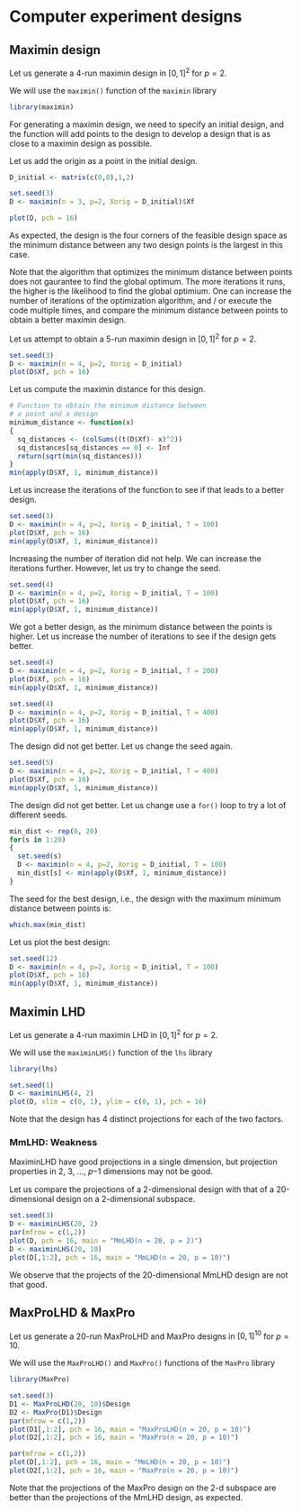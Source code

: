 # Computer experiment designs

## Maximin design

Let us generate a 4-run maximin design in $[0, 1]^2$ for $p=2$.

We will use the `maximin()` function of the `maximin` library

```r
library(maximin)
```

For generating a maximin design, we need to specify an initial design, and the function will add points to the design to develop a design that is as close to a maximin design as possible.

Let us add the origin as a point in the initial design.

```r
D_initial <- matrix(c(0,0),1,2)
```

```r
set.seed(3)
D <- maximin(n = 3, p=2, Xorig = D_initial)$Xf
```

```r
plot(D, pch = 16)
```

As expected, the design is the four corners of the feasible design space as the minimum distance between any two design points is the largest in this case.

Note that the algorithm that optimizes the minimum distance between points does not gaurantee to find the global optimum. The more iterations it runs, the higher is the likelihood to find the global optimium. One can increase the number of iterations of the optimization algorithm, and / or execute the code multiple times, and compare the minimum distance between points to obtain a better maximin design.

Let us attempt to obtain a 5-run maximin design in $[0, 1]^2$ for $p=2$.

```r
set.seed(3)
D <- maximin(n = 4, p=2, Xorig = D_initial)
plot(D$Xf, pch = 16)
```

Let us compute the maximin distance for this design.

```r
# Function to obtain the minimum distance between 
# a point and a design
minimum_distance <- function(x)
{
  sq_distances <- (colSums((t(D$Xf)- x)^2))
  sq_distances[sq_distances == 0] <- Inf
  return(sqrt(min(sq_distances)))
}
min(apply(D$Xf, 1, minimum_distance))
```

Let us increase the iterations of the function to see if that leads to a better design.

```r
set.seed(3)
D <- maximin(n = 4, p=2, Xorig = D_initial, T = 100)
plot(D$Xf, pch = 16)
min(apply(D$Xf, 1, minimum_distance))
```

Increasing the number of iteration did not help. We can increase the iterations further. However, let us try to change the seed. 

```r
set.seed(4)
D <- maximin(n = 4, p=2, Xorig = D_initial, T = 100)
plot(D$Xf, pch = 16)
min(apply(D$Xf, 1, minimum_distance))
```

We got a better design, as the minimum distance between the points is higher. Let us increase the number of iterations to see if the design gets better.    

```r
set.seed(4)
D <- maximin(n = 4, p=2, Xorig = D_initial, T = 200)
plot(D$Xf, pch = 16)
min(apply(D$Xf, 1, minimum_distance))
```

```r
set.seed(4)
D <- maximin(n = 4, p=2, Xorig = D_initial, T = 400)
plot(D$Xf, pch = 16)
min(apply(D$Xf, 1, minimum_distance))
```

The design did not get better. Let us change the seed again.

```r
set.seed(5)
D <- maximin(n = 4, p=2, Xorig = D_initial, T = 400)
plot(D$Xf, pch = 16)
min(apply(D$Xf, 1, minimum_distance))
```

The design did not get better. Let us change use a `for()` loop to try a lot of different seeds.

```r
min_dist <- rep(0, 20)
for(s in 1:20)
{
  set.seed(s)
  D <- maximin(n = 4, p=2, Xorig = D_initial, T = 100)
  min_dist[s] <- min(apply(D$Xf, 1, minimum_distance))
}
```

The seed for the best design, i.e., the design with the maximum minimum distance between points is:

```r
which.max(min_dist)
```

Let us plot the best design:

```r
set.seed(12)
D <- maximin(n = 4, p=2, Xorig = D_initial, T = 100)
plot(D$Xf, pch = 16)
min(apply(D$Xf, 1, minimum_distance))
```


## Maximin LHD

Let us generate a 4-run maximin LHD in $[0, 1]^2$ for $p=2$.

We will use the `maximinLHS()` function of the `lhs` library

```r
library(lhs)
```

```r
set.seed(1)
D <- maximinLHS(4, 2)
plot(D, xlim = c(0, 1), ylim = c(0, 1), pch = 16)
```

Note that the design has 4 distinct projections for each of the two factors.

### MmLHD: Weakness

MaximinLHD have good projections in a single dimension, but projection properties in 2, 3, …, 𝑝−1 dimensions may not be good.

Let us compare the projections of a 2-dimensional design with that of a 20-dimensional design on a 2-dimensional subspace.

```r
set.seed(3)
D <- maximinLHS(20, 2)
par(mfrow = c(1,2))
plot(D, pch = 16, main = "MmLHD(n = 20, p = 2)")
D <- maximinLHS(20, 10)
plot(D[,1:2], pch = 16, main = "MmLHD(n = 20, p = 10)")
```

We observe that the projects of the 20-dimensional MmLHD design are not that good.

## MaxProLHD & MaxPro

Let us generate a 20-run MaxProLHD and MaxPro designs in $[0, 1]^10$ for $p=10$.

We will use the `MaxProLHD()` and `MaxPro()` functions of the `MaxPro` library

```r
library(MaxPro)
```


```r
set.seed(3)
D1 <- MaxProLHD(20, 10)$Design
D2 <- MaxPro(D1)$Design
par(mfrow = c(1,2))
plot(D1[,1:2], pch = 16, main = "MaxProLHD(n = 20, p = 10)")
plot(D2[,1:2], pch = 16, main = "MaxPro(n = 20, p = 10)")
```

```r
par(mfrow = c(1,2))
plot(D[,1:2], pch = 16, main = "MmLHD(n = 20, p = 10)")
plot(D2[,1:2], pch = 16, main = "MaxPro(n = 20, p = 10)")
```

Note that the projections of the MaxPro design on the 2-d subspace are better than the projections of the MmLHD design, as expected.


